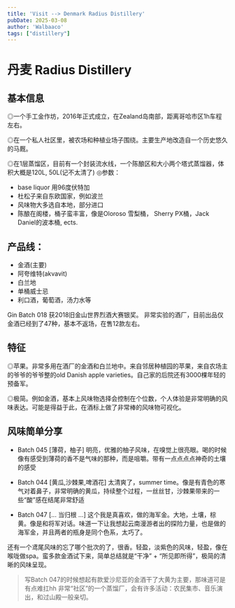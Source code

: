 ```yaml
---
title: 'Visit --> Denmark Radius Distillery'
pubDate: 2025-03-08
author: 'Walbaaco'
tags: ["distillery"]
---
```


# 丹麦 Radius Distillery

## 基本信息
◎一个手工金作坊，2016年正式成立，在Zealand岛南部，距离哥哈市区1h车程左右。

◎在一个私人社区里，被农场和种植业场子围绕。主要生产地改造自一个历史悠久的马厩。

◎在1层蒸馏区，目前有一个封装流水线，一个陈酿区和大小两个塔式蒸馏器，体积大概是120L, 50L(记不太清了)
◎参数：
- base liquor 用96度伏特加
- 杜松子来自东欧国家，例如波兰
- 风味物大多选自本地，部分进口
- 陈酿在阁楼，桶子蛮丰富，像是Oloroso 雪梨桶， Sherry PX桶，Jack Daniel的波本桶, ects.
	
## 产品线：
- 金酒(主要)
- 阿夸维特(akvavit)
- 白兰地
- 单桶威士忌
- 利口酒，葡萄酒，汤力水等
	
Gin Batch 018 获2018旧金山世界烈酒大赛银奖。
非常实验的酒厂，目前出品仅金酒已经到了47种，基本不返场，在售12款左右。
	
## 特征
◎苹果。非常多用在酒厂的金酒和白兰地中。来自邻居种植园的苹果，来自农场主的爷爷的爷爷整的old Danish apple varieties。自己家的后院还有3000棵年轻的预备军。

◎极简。例如金酒，基本上风味物选择会控制在个位数，个人体验是非常明确的风味表达。可能是得益于此，在酒标上做了非常棒的风味物可视化。
	
## 风味简单分享
- Batch 045 [薄荷，柚子]
    明亮，优雅的柚子风味，在嗅觉上很亮眼。喝的时候像有感受到薄荷的香不是气味的那种，而是咀嚼。带有一点点点点神奇的土壤的感受
	
- Batch 044 [黄瓜,沙棘果,啤酒花]
    太清爽了，summer time。像是有青色的寒气对着鼻子，非常明确的黄瓜，持续整个过程，一丝丝甘，沙棘果带来的一些“酸”感在结尾非常舒适
	
- Batch 047 [... 当归根 ...]
    这个我是真喜欢，做的海军金。大地，土壤，棕黄。像是和将军对话。味道一下让我想起云南漫游者出的探险力量，也是做的海军金，并且两者的瓶身是同个色系，太巧了。
	
还有一个鸢尾风味的忘了哪个批次的了，很香。轻盈，淡紫色的风味，轻盈，像在喉咙做spa。蛮多款金酒试下来，简单总结就是“干净” + “所见即所得”，极简的清晰的风味呈现。
	
> 写Batch 047的时候想起有款爱沙尼亚的金酒干了大黄为主要，那味道可是有点难扛hh
> 非常“社区”的一个蒸馏厂，会有许多活动：农民集市、音乐演出，和过山殿一般亲切。